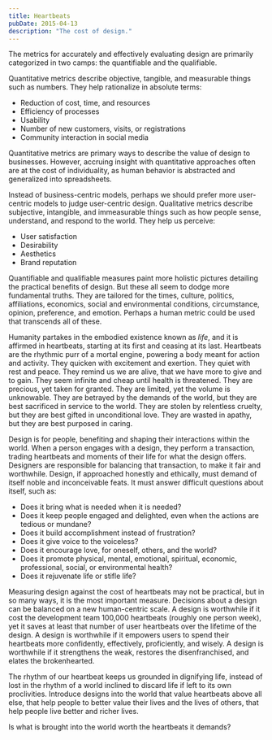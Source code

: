 ```yaml
---
title: Heartbeats
pubDate: 2015-04-13
description: "The cost of design."
---
```


The metrics for accurately and effectively evaluating design are primarily categorized in two camps: the quantifiable and the qualifiable.

Quantitative metrics describe objective, tangible, and measurable things such as numbers. They help rationalize in absolute terms:

- Reduction of cost, time, and resources
- Efficiency of processes
- Usability
- Number of new customers, visits, or registrations
- Community interaction in social media

Quantitative metrics are primary ways to describe the value of design to businesses. However, accruing insight with quantitative approaches often are at the cost of individuality, as human behavior is abstracted and generalized into spreadsheets.

Instead of business-centric models, perhaps we should prefer more user-centric models to judge user-centric design. Qualitative metrics describe subjective, intangible, and immeasurable things such as how people sense, understand, and respond to the world. They help us perceive:

- User satisfaction
- Desirability
- Aesthetics
- Brand reputation

Quantifiable and qualifiable measures paint more holistic pictures detailing the practical benefits of design. But these all seem to dodge more fundamental truths. They are tailored for the times, culture, politics, affiliations, economics, social and environmental conditions, circumstance, opinion, preference, and emotion. Perhaps a human metric could be used that transcends all of these.

Humanity partakes in the embodied existence known as *life*, and it is affirmed in heartbeats, starting at its first and ceasing at its last. Heartbeats are the rhythmic purr of a mortal engine, powering a body meant for action and activity. They quicken with excitement and exertion. They quiet with rest and peace. They remind us we are alive, that we have more to give and to gain. They seem infinite and cheap until health is threatened. They are precious, yet taken for granted. They are limited, yet the volume is unknowable. They are betrayed by the demands of the world, but they are best sacrificed in service to the world. They are stolen by relentless cruelty, but they are best gifted in unconditional love. They are wasted in apathy, but they are best purposed in caring.

Design is for people, benefiting and shaping their interactions within the world. When a person engages with a design, they perform a transaction, trading heartbeats and moments of their life for what the design offers. Designers are responsible for balancing that transaction, to make it fair and worthwhile. Design, if approached honestly and ethically, must demand of itself noble and  inconceivable feats. It must answer difficult questions about itself, such as:

- Does it bring what is needed when it is needed?
- Does it keep people engaged and delighted, even when the actions are tedious or mundane?
- Does it build accomplishment instead of frustration?
- Does it give voice to the voiceless?
- Does it encourage love, for oneself, others, and the world?
- Does it promote physical, mental, emotional, spiritual, economic, professional, social, or environmental health?
- Does it rejuvenate life or stifle life?

Measuring design against the cost of heartbeats may not be practical, but in so many ways, it is the most important measure. Decisions about a design can be balanced on a new human-centric scale. A design is worthwhile if it cost the development team 100,000 heartbeats (roughly one person week), yet it saves at least that number of user heartbeats over the lifetime of the design. A design is worthwhile if it empowers users to spend their heartbeats more confidently, effectively, proficiently, and wisely. A design is worthwhile if it strengthens the weak, restores the disenfranchised, and elates the brokenhearted.

The rhythm of our heartbeat keeps us grounded in dignifying life, instead of lost in the rhythm of a world inclined to discard life if left to its own proclivities. Introduce designs into the world that value heartbeats above all else, that help people to better value their lives and the lives of others, that help people live better and richer lives.

Is what is brought into the world worth the heartbeats it demands?
